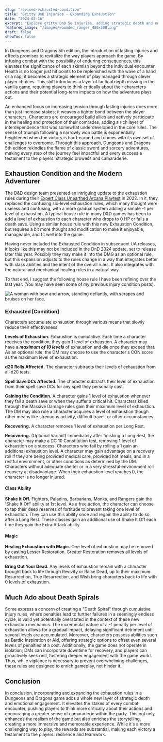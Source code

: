 ```yaml
---
slug: "revised-exhausted-condition"
title: "Gritty DnD Injuries - Expanding Exhaustion"
date: "2024-02-16"
excerpt: "Explore gritty DnD 5e injuries, adding strategic depth and encouraging camaraderie without spiraling into defeat."
featured_image: "/images/wounded_ranger_480x600.png"
draft: false
showToc: false
---
```


In Dungeons and Dragons 5th edition, the introduction of lasting injuries and effects promises to revitalize the way players approach the game. By infusing combat with the possibility of enduring consequences, this elevates the significance of each skirmish beyond the individual encounter. Health is no longer just hit points to be replenished with the wave of a hand or a nap; it becomes a strategic element of play managed through clever player choices. This shift introduces a layer of tactical depth missing in the vanilla game, requiring players to think critically about their characters actions and their potential long-term impacts on how the adventure plays out.

An enhanced focus on increasing tension through lasting injuries does more than just increase stakes; it weaves a tighter bond between the player characters. Characters are encouraged build allies and actively participate in the healing and protection of their comrades, adding a rich layer of interdependence that was somewhat underdeveloped in the core rules. The sense of triumph following a narrowly won battle is exponentially heightened when the victory is hard-earned and comes with its own set of challenges to overcome. Through this approach, Dungeons and Dragons 5th edition rekindles the flame of classic sword and sorcery adventures, making every step of the journey feel impactful and every success a testament to the players' strategic prowess and camaraderie.

## Exhaustion Condition and the Modern Adventurer

The D&D design team presented an intriguing update to the exhaustion rules during their [Expert Class Unearthed Arcana Playtest](https://media.dndbeyond.com/compendium-images/one-dnd/expert-classes/kpx0MvyfBGHe0XKk/UA2022-Expert-Classes.pdf) in 2022. In it, they replaced the confusing six-level exhaustion rules, which many thought were useless and confusing, with a more gradual system adding a simple -1 per level of exhaustion. A typical house rule in many D&D games has been to add a level of exhaustion to each character who drops to 0 HP or fails a death save. Using a similar house rule with this new Exhaustion Condition, but requires a bit more thought and modification to make it enjoyable, manageable, and fit well into the game.

Having never included the Exhausted Condition in subsequent UA releases, it looks like this may not be included in the DnD 2024 update, set to release later this year.  Possibly they may make it into the DMG as an optional rule, but this expansion adjusts to the rules change in a way that integrates better with class abilities and the intent of the overall rules. It also integrates with the natural and mechanical healing rules in a natural way.

To that end, I suggest the following house rule I have been refining over the last year. (You may have seen some of my previous injury condition posts).

![A woman with bow and arrow, standing defiantly, with scrapes and bruises on her face.](/images/wounded_ranger_480x600.png)

### Exhausted [Condition]

Characters accumulate exhaustion through various means that slowly reduce their effectiveness.

**Levels of Exhaustion.** Exhaustion is cumulative. Each time a character receives the condition, they gain 1 level of exhaustion. A character may have a ***maximum of 10 levels*** of exhaustion and die once they exceed that. As an optional rule, the DM may choose to use the character's CON score as the maximum level of exhaustion.

**d20 Rolls Affected.** The character subtracts their levels of exhaustion from all d20 tests.  

**Spell Save DCs Affected.** The character subtracts their level of exhaustion from their spell save DCs for any spell they personally cast.

**Gaining the Condition.** A character gains 1 level of exhaustion whenever they fail a death save or when they suffer a critical hit. Characters killed through the Massive Damage rules gain their maximum level of exhaustion. The DM may also rule a character acquires a level of exhaustion though other means like strenuous activity, difficult travel, or other circumstances.

**Recovering.** A character removes 1 level of exhaustion per Long Rest.

**Recovering.** (Optional Variant) Immediately after finishing a Long Rest, the character may make a DC 10 Constitution test, removing 1 level of exhaustion on a success. Characters who fail by rolling a 1 gain an additional exhaustion level. A character may gain advantage on a recovery roll if they are being provided medical care, provided hot meals, and in a restful environment, or other conditions as determined by the DM. Characters without adequate shelter or in a very stressful environment roll recovery at disadvantage. When their exhaustion level reaches 0, the character is no longer injured.

#### Class Ability 

**Shake It Off.** Fighters, Paladins, Barbarians, Monks, and Rangers gain the 'Shake It Off' ability at 1st level. As a free action, the character can choose to tap their deep reserves of fortitude to prevent taking one level of exhaustion. They can use this ability once and regain the ability to do so after a Long Rest. These classes gain an additional use of Shake It Off each time they gain the Extra Attack ability.

#### Magic

**Healing Exhaustion with Magic.** One level of exhaustion may be removed by casting Lesser Restoration. Greater Restoration removes all levels of exhaustion.

**Bring Out Your Dead.** Any levels of exhaustion remain with a character brought back to life through Revivify or Raise Dead, up to their maximum. Resurrection, True Resurrection, and Wish bring characters back to life with 0 levels of exhaustion.

## Much Ado about Death Spirals

Some express a concern of creating a "Death Spiral" through cumulative injury rules, where penalties lead to further failures in a seemingly endless cycle, is valid yet potentially overstated in the context of these new exhaustion mechanics. The incremental nature of a -1 penalty per level of exhaustion allows for a gradual impact, delaying significant detriment until several levels are accumulated. Moreover, characters possess abilities such as Bardic Inspiration or Aid, offering strategic options to offset even several levels of penalties at a cost. Additionally, the game does not operate in isolation; DMs can incorporate downtime for recovery, and players can proactively seek rest, fostering deeper engagement with the game world. Thus, while vigilance is necessary to prevent overwhelming challenges, these rules are designed to enrich gameplay, not hinder it.

## Conclusion

In conclusion, incorporating and expanding the exhaustion rules in a Dungeons and Dragons game adds a whole new layer of strategic depth and emotional engagement. It elevates the stakes of every combat encounter, pushing players to think more critically about their actions and encouraging a greater sense of camaraderie within the party. This not only enhances the realism of the game but also enriches the storytelling, creating a more immersive and memorable experience. While it's a more challenging way to play, the rewards are substantial, making each victory a testament to the players' resilience and teamwork.